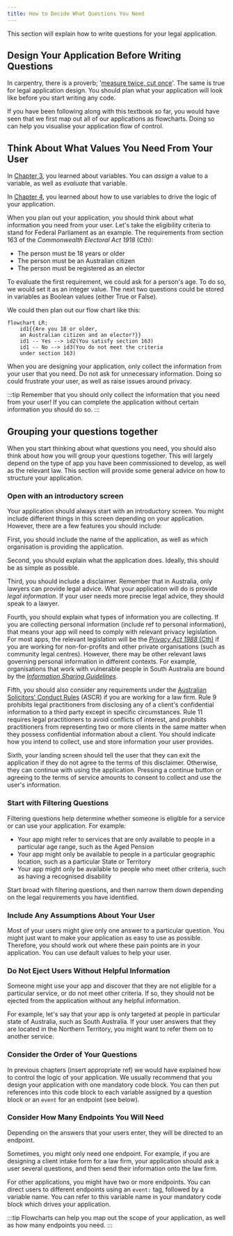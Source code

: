 ```yaml
---
title: How to Decide What Questions You Need
---
```


This section will explain how to write questions for your legal application. 

## Design Your Application Before Writing Questions
In carpentry, there is a proverb; '[measure twice, cut once](https://en.wiktionary.org/wiki/measure_twice_and_cut_once)'. The same is true for legal application design. You should plan what your application will look like before you start writing any code.

If you have been following along with this textbook so far, you would have seen that we first map out all of our applications as flowcharts. Doing so can help you visualise your application flow of control.

## Think About What Values You Need From Your User
In [Chapter 3](/docs/textbook/chapter_03), you learned about variables. You can *assign* a value to a variable, as well as *evaluate* that variable. 

In [Chapter 4](/docs/textbook/chapter_04/00-20.mdx), you learned about how to use variables to drive the logic of your application.

When you plan out your application, you should think about what information you need from your user. Let's take the eligibility criteria to stand for Federal Parliament as an example. The requirements from section 163 of the *Commonwealth Electoral Act 1918* (Cth):

* The person must be 18 years or older
* The person must be an Australian citizen
* The person must be registered as an elector

To evaluate the first requirement, we could ask for a person's age. To do so, we would set it as an integer value. The next two questions could be stored in variables as Boolean values (either True or False).

We could then plan out our flow chart like this:

```mermaid
flowchart LR;
    id1{{Are you 18 or older, 
    an Australian citizen and an elector?}}
    id1 -- Yes --> id2(You satisfy section 163)
    id1 -- No --> id3(You do not meet the criteria 
    under section 163)
```

When you are designing your application, only collect the information from your user that you need. Do not ask for unnecessary information. Doing so could frustrate your user, as well as raise issues around privacy.

:::tip
Remember that you should only collect the information that you need from your user! If you can complete the application without certain information you should do so.
:::

## Grouping your questions together
When you start thinking about what questions you need, you should also think about how you will group your questions together. This will largely depend on the type of app you have been commissioned to develop, as well as the relevant law. This section will provide some general advice on how to structure your application.

### Open with an introductory screen
Your application should always start with an introductory screen. You might include different things in this screen depending on your application. However, there are a few features you should include:

First, you should include the name of the application, as well as which organisation is providing the application.

Second, you should explain what the application does. Ideally, this should be as simple as possible. 

Third, you should include a disclaimer. Remember that in Australia, only lawyers can provide legal advice. What your application will do is provide *legal information*. If your user needs more precise legal advice, they should speak to a lawyer.

Fourth, you should explain what types of information you are collecting. If you are collecting personal information (include ref to personal information), that means your app will need to comply with relevant privacy legislation. For most apps, the relevant legislation will be the [*Privacy Act 1988* (Cth)](https://www.legislation.gov.au/Details/C2014C00076) if you are working for non-for-profits and other private organisations (such as community legal centres). However, there may be other relevant laws governing personal information in different contexts. For example, organisations that work with vulnerable people in South Australia are bound by the *[Information Sharing Guidelines](https://www.dpc.sa.gov.au/__data/assets/pdf_file/0009/45396/Information-Sharing-Guidelines.pdf)*. 

Fifth, you should also consider any requirements under the [Australian Solicitors' Conduct Rules](https://lawcouncil.au/policy-agenda/regulation-of-the-profession-and-ethics/australian-solicitors-conduct-rules) (ASCR) if you are working for a law firm. Rule 9 prohibits legal practitioners from disclosing any of a client's confidential information to a third party except in specific circumstances. Rule 11 requires legal practitioners to avoid conflicts of interest, and prohibits practitioners from representing two or more clients in the same matter when they possess confidential information about a client. You should indicate how you intend to collect, use and store information your user provides. 

Sixth, your landing screen should tell the user that they can exit the application if they do not agree to the terms of this disclaimer. Otherwise, they can continue with using the application. Pressing a continue button or agreeing to the terms of service amounts to consent to collect and use the user's information. 

### Start with Filtering Questions
Filtering questions help determine whether someone is eligible for a service or can use your application. For example:

* Your app might refer to services that are only available to people in a particular age range, such as the Aged Pension
* Your app might only be available to people in a particular geographic location, such as a particular State or Territory
* Your app might only be available to people who meet other criteria, such as having a recognised disability

Start broad with filtering questions, and then narrow them down depending on the legal requirements you have identified.

### Include Any Assumptions About Your User
Most of your users might give only one answer to a particular question. You might just want to make your application as easy to use as possible. Therefore, you should work out where these pain points are in your application. You can use default values to help your user.

### Do Not Eject Users Without Helpful Information
Someone might use your app and discover that they are not eligible for a particular service, or do not meet other criteria. If so, they should not be ejected from the application without any helpful information.

For example, let's say that your app is only targeted at people in particular state of Australia, such as South Australia. If your user answers that they are located in the Northern Territory, you might want to refer them on to another service.

### Consider the Order of Your Questions
In previous chapters (insert appropriate ref) we would have explained how to control the logic of your application. We usually recommend that you design your application with one mandatory code block. You can then put references into this code block to each variable assigned by a question block or an ```event``` for an endpoint (see below).

### Consider How Many Endpoints You Will Need
Depending on the answers that your users enter, they will be directed to an endpoint.

Sometimes, you might only need one endpoint. For example, if you are designing a client intake form for a law firm, your application should ask a user several questions, and then send their information onto the law firm. 

For other applications, you might have two or more endpoints. You can direct users to different endpoints using an ```event:``` tag, followed by a variable name. You can refer to this variable name in your mandatory code block which drives your application.

:::tip
Flowcharts can help you map out the scope of your application, as well as how many endpoints you need.
:::